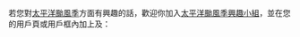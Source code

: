 若您對[[太平洋颱風季|太平洋颱風季]]方面有興趣的話，歡迎你加入[[Wikipedia:太平洋颱風季興趣小組維基人列表|太平洋颱風季興趣小組]]，並在您的用戶頁或用戶框內加上{{tl|User WikiProject Pacific ts}}及{{tl|User typhoon}}：
{{User WikiProject Pacific ts}}{{User typhoon}}
